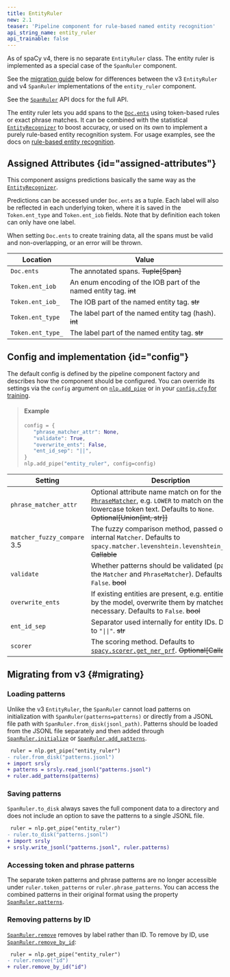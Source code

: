 ```yaml
---
title: EntityRuler
new: 2.1
teaser: 'Pipeline component for rule-based named entity recognition'
api_string_name: entity_ruler
api_trainable: false
---
```


<Infobox title="New in v4" variant="warning">

As of spaCy v4, there is no separate `EntityRuler` class. The entity ruler is
implemented as a special case of the `SpanRuler` component.

See the [migration guide](#migrating) below for differences between the v3
`EntityRuler` and v4 `SpanRuler` implementations of the `entity_ruler`
component.

See the [`SpanRuler`](/api/spanruler) API docs for the full API.

</Infobox>

The entity ruler lets you add spans to the [`Doc.ents`](/api/doc#ents) using
token-based rules or exact phrase matches. It can be combined with the
statistical [`EntityRecognizer`](/api/entityrecognizer) to boost accuracy, or
used on its own to implement a purely rule-based entity recognition system. For
usage examples, see the docs on
[rule-based entity recognition](/usage/rule-based-matching#entityruler).

## Assigned Attributes {id="assigned-attributes"}

This component assigns predictions basically the same way as the
[`EntityRecognizer`](/api/entityrecognizer).

Predictions can be accessed under `Doc.ents` as a tuple. Each label will also be
reflected in each underlying token, where it is saved in the `Token.ent_type`
and `Token.ent_iob` fields. Note that by definition each token can only have one
label.

When setting `Doc.ents` to create training data, all the spans must be valid and
non-overlapping, or an error will be thrown.

| Location          | Value                                                             |
| ----------------- | ----------------------------------------------------------------- |
| `Doc.ents`        | The annotated spans. ~~Tuple[Span]~~                              |
| `Token.ent_iob`   | An enum encoding of the IOB part of the named entity tag. ~~int~~ |
| `Token.ent_iob_`  | The IOB part of the named entity tag. ~~str~~                     |
| `Token.ent_type`  | The label part of the named entity tag (hash). ~~int~~            |
| `Token.ent_type_` | The label part of the named entity tag. ~~str~~                   |

## Config and implementation {id="config"}

The default config is defined by the pipeline component factory and describes
how the component should be configured. You can override its settings via the
`config` argument on [`nlp.add_pipe`](/api/language#add_pipe) or in your
[`config.cfg` for training](/usage/training#config).

> #### Example
>
> ```python
> config = {
>    "phrase_matcher_attr": None,
>    "validate": True,
>    "overwrite_ents": False,
>    "ent_id_sep": "||",
> }
> nlp.add_pipe("entity_ruler", config=config)
> ```

| Setting                                              | Description                                                                                                                                                                                   |
| ---------------------------------------------------- | --------------------------------------------------------------------------------------------------------------------------------------------------------------------------------------------- |
| `phrase_matcher_attr`                                | Optional attribute name match on for the internal [`PhraseMatcher`](/api/phrasematcher), e.g. `LOWER` to match on the lowercase token text. Defaults to `None`. ~~Optional[Union[int, str]]~~ |
| `matcher_fuzzy_compare` <Tag variant="new">3.5</Tag> | The fuzzy comparison method, passed on to the internal `Matcher`. Defaults to `spacy.matcher.levenshtein.levenshtein_compare`. ~~Callable~~                                                   |
| `validate`                                           | Whether patterns should be validated (passed to the `Matcher` and `PhraseMatcher`). Defaults to `False`. ~~bool~~                                                                             |
| `overwrite_ents`                                     | If existing entities are present, e.g. entities added by the model, overwrite them by matches if necessary. Defaults to `False`. ~~bool~~                                                     |
| `ent_id_sep`                                         | Separator used internally for entity IDs. Defaults to `"\|\|"`. ~~str~~                                                                                                                       |
| `scorer`                                             | The scoring method. Defaults to [`spacy.scorer.get_ner_prf`](/api/scorer#get_ner_prf). ~~Optional[Callable]~~                                                                                 |

## Migrating from v3 {#migrating}

### Loading patterns

Unlike the v3 `EntityRuler`, the `SpanRuler` cannot load patterns on
initialization with `SpanRuler(patterns=patterns)` or directly from a JSONL file
path with `SpanRuler.from_disk(jsonl_path)`. Patterns should be loaded from the
JSONL file separately and then added through
[`SpanRuler.initialize`](/api/spanruler#initialize]) or
[`SpanRuler.add_patterns`](/api/spanruler#add_patterns).

```diff
 ruler = nlp.get_pipe("entity_ruler")
- ruler.from_disk("patterns.jsonl")
+ import srsly
+ patterns = srsly.read_jsonl("patterns.jsonl")
+ ruler.add_patterns(patterns)
```

### Saving patterns

`SpanRuler.to_disk` always saves the full component data to a directory and does
not include an option to save the patterns to a single JSONL file.

```diff
 ruler = nlp.get_pipe("entity_ruler")
- ruler.to_disk("patterns.jsonl")
+ import srsly
+ srsly.write_jsonl("patterns.jsonl", ruler.patterns)
```

### Accessing token and phrase patterns

The separate token patterns and phrase patterns are no longer accessible under
`ruler.token_patterns` or `ruler.phrase_patterns`. You can access the combined
patterns in their original format using the property
[`SpanRuler.patterns`](/api/spanruler#patterns).

### Removing patterns by ID

[`SpanRuler.remove`](/api/spanruler#remove) removes by label rather than ID. To
remove by ID, use [`SpanRuler.remove_by_id`](/api/spanruler#remove_by_id):

```diff
 ruler = nlp.get_pipe("entity_ruler")
- ruler.remove("id")
+ ruler.remove_by_id("id")
```
